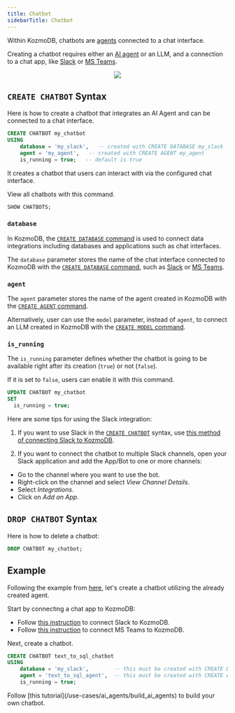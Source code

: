 ```yaml
---
title: Chatbot
sidebarTitle: Chatbot
---
```


Within KozmoDB, chatbots are [agents](/kozmodb_sql/agents/agent) connected to a chat interface.

Creating a chatbot requires either an [AI agent](/kozmodb_sql/agents/agent) or an LLM, and a connection to a chat app, like [Slack](/integrations/app-integrations/slack) or [MS Teams](/integrations/app-integrations/microsoft-teams).

<p align="center">
  <img src="/assets/chatbot_diagram.png" />
</p>

## `CREATE CHATBOT` Syntax

Here is how to create a chatbot that integrates an AI Agent and can be connected to a chat interface.

```sql
CREATE CHATBOT my_chatbot
USING
    database = 'my_slack',   -- created with CREATE DATABASE my_slack
    agent = 'my_agent',   -- created with CREATE AGENT my_agent
    is_running = true;   -- default is true
```

It creates a chatbot that users can interact with via the configured chat interface.

View all chatbots with this command.

```sql
SHOW CHATBOTS;
```

### `database`

In KozmoDB, the [`CREATE DATABASE` command](/kozmodb_sql/sql/create/database) is used to connect data integrations including databases and applications such as chat interfaces.

The `database` parameter stores the name of the chat interface connected to KozmoDB with the [`CREATE DATABASE` command](/kozmodb_sql/sql/create/database), such as [Slack](/integrations/app-integrations/slack) or [MS Teams](/integrations/app-integrations/microsoft-teams).

### `agent`

The `agent` parameter stores the name of the agent created in KozmoDB with the [`CREATE AGENT` command](/kozmodb_sql/agents/agent).

Alternatively, user can use the `model` parameter, instead of `agent`, to connect an LLM created in KozmoDB with the [`CREATE MODEL` command](/kozmodb_sql/sql/create/model).

### `is_running`

The `is_running` parameter defines whether the chatbot is going to be available right after its creation (`true`) or not (`false`).

If it is set to `false`, users can enable it with this command.

```sql
UPDATE CHATBOT my_chatbot
SET
  is_running = true;
```

<Tip>
Here are some tips for using the Slack integration:

1. If you want to use Slack in the [`CREATE CHATBOT`](/agents/chatbot) syntax, use [this method of connecting Slack to KozmoDB](/integrations/app-integrations/slack#method-1-chatbot-responds-in-direct-messages-to-a-slack-app).

2. If you want to connect the chatbot to multiple Slack channels, open your Slack application and add the App/Bot to one or more channels:
  - Go to the channel where you want to use the bot.
  - Right-click on the channel and select *View Channel Details*.
  - Select *Integrations*.
  - Click on *Add an App*.
</Tip>

## `DROP CHATBOT` Syntax

Here is how to delete a chatbot:

```sql
DROP CHATBOT my_chatbot;
```

## Example

Following the example from [here](/agents/agent#example), let's create a chatbot utilizing the already created agent.

Start by connecting a chat app to KozmoDB:

* Follow [this instruction](/integrations/app-integrations/slack) to connect Slack to KozmoDB.
* Follow [this instruction](/integrations/app-integrations/microsoft-teams) to connect MS Teams to KozmoDB.

Next, create a chatbot.

```sql
CREATE CHATBOT text_to_sql_chatbot
USING
    database = 'my_slack',        -- this must be created with CREATE DATABASE
    agent = 'text_to_sql_agent',  -- this must be created with CREATE AGENT
    is_running = true;
```

<Tip>
Follow [this tutorial](/use-cases/ai_agents/build_ai_agents) to build your own chatbot.
</Tip>

